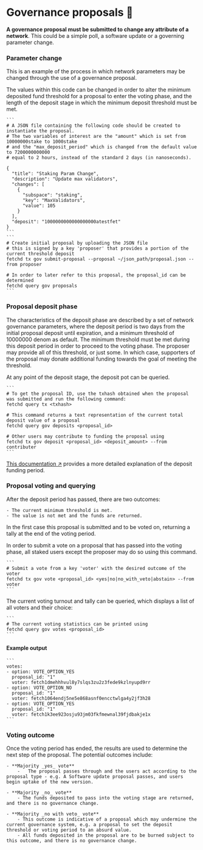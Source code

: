 # Governance proposals 📝

**A governance proposal must be submitted to change any attribute of a network**. This could be a simple poll, a software update or a governing parameter change.

### Parameter change

This is an example of the process in which network parameters may be changed through the use of a governance proposal.

The values within this code can be changed in order to alter the minimum deposited fund threshold for a proposal to enter the voting phase, and the length of the deposit stage in which the minimum deposit threshold must be met.

    ```
    # A JSON file containing the following code should be created to instantiate the proposal.
    # The two variables of interest are the "amount" which is set from 10000000stake to 1000stake
    # and the "max_deposit_period" which is changed from the default value to 7200000000000
    # equal to 2 hours, instead of the standard 2 days (in nanoseconds).

    {
      "title": "Staking Param Change",
      "description": "Update max validators",
      "changes": [
        {
          "subspace": "staking",
          "key": "MaxValidators",
          "value": 105
        }
      ],
      "deposit": "1000000000000000000atestfet"
    }
    ```
    ```
    # Create initial proposal by uploading the JSON file
    # this is signed by a key 'proposer' that provides a portion of the current threshold deposit
    fetchd tx gov submit-proposal --proposal ~/json_path/proposal.json --from proposer

    # In order to later refer to this proposal, the proposal_id can be determined
    fetchd query gov proposals
    ```

### Proposal deposit phase

The characteristics of the deposit phase are described by a set of network governance parameters, where the deposit period is two days from the initial proposal deposit until expiration, and a minimum threshold of 10000000 denom as default. The minimum threshold must be met during this deposit period in order to proceed to the voting phase. The proposer may provide all of this threshold, or just some. In which case, supporters of the proposal may donate additional funding towards the goal of meeting the threshold.

At any point of the deposit stage, the deposit pot can be queried.

    ```
    # To get the proposal ID, use the txhash obtained when the proposal was submitted and run the following command:
    fetchd query tx <txhash>

    # This command returns a text representation of the current total deposit value of a proposal
    fetchd query gov deposits <proposal_id>

    # Other users may contribute to funding the proposal using
    fetchd tx gov deposit <proposal_id> <deposit_amount> --from contributer
    ```

[This documentation ↗️](https://docs.cosmos.network/master/modules/gov/01_concepts.html#proposal-submission) provides a more detailed explanation of the deposit funding period.

### Proposal voting and querying

After the deposit period has passed, there are two outcomes:

    - The current minimum threshold is met.
    - The value is not met and the funds are returned.

In the first case this proposal is submitted and to be voted on, returning a tally at the end of the voting period.

In order to submit a vote on a proposal that has passed into the voting phase, all staked users except the proposer may do so using this command.

    ```
    # Submit a vote from a key 'voter' with the desired outcome of the voter
    fetchd tx gov vote <proposal_id> <yes|no|no_with_veto|abstain> --from voter
    ```

The current voting turnout and tally can be queried, which displays a list of all voters and their choice:

    ```
    # The current voting statistics can be printed using
    fetchd query gov votes <proposal_id>
    ```

#### Example output

    ```
    votes:
    - option: VOTE_OPTION_YES
      proposal_id: "1"
      voter: fetch1dmehhhvul8y7slqs3zu2z3fede9kzlnyupd9rr
    - option: VOTE_OPTION_NO
      proposal_id: "1"
      voter: fetch1064endj5ne5e868asnf0encctwlga4y2jf3h28
    - option: VOTE_OPTION_YES
      proposal_id: "1"
      voter: fetch1k3ee923osju93jm03fkfmewnal39fjdbakje1x
    ```

### Voting outcome

Once the voting period has ended, the results are used to determine the next step of the proposal.
The potential outcomes include:

    - **Majority _yes_ vote**
        -	The proposal passes through and the users act according to the proposal type - e.g. A Software update proposal passes, and users begin uptake of the new version.

    - **Majority _no_ vote**
        - The funds deposited to pass into the voting stage are returned, and there is no governance change.

    - **Majority _no with veto_ vote**
        - This outcome is indicative of a proposal which may undermine the current governance system, e.g. a proposal to set the deposit threshold or voting period to an absurd value.
        - All funds deposited in the proposal are to be burned subject to this outcome, and there is no governance change.
